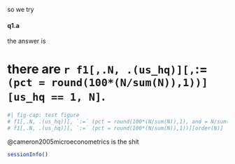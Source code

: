

so we try




#### q1.a

the answer is

# there are `r f1[,.N, .(us_hq)][, `:=` (pct = round(100*(N/sum(N)),1))][us_hq == 1, N]`.








```r
#| fig-cap: test figure
# f1[,.N, .(us_hq)][, `:=` (pct = round(100*(N/sum(N)),1), and = N/sum(N)),][order(N)]
# f1[,.N, .(us_hq)][, `:=` (pct = round(100*(N/sum(N)),1))][order(N)]


```

@cameron2005microeconometrics is the shit



```r

sessionInfo()


```




